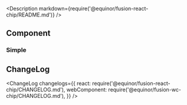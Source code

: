 
<Meta title="Data/Chip" />

<Description markdown={require('@equinor/fusion-react-chip/README.md')} />

<ArgsTable of={Chip} />

## Component

### Simple

<Canvas withSource="open">
  <Story id="examples-chip--simple" />
</Canvas>

## ChangeLog

<ChangeLog
  changelogs={{
    react: require('@equinor/fusion-react-chip/CHANGELOG.md'),
    webComponent: require('@equinor/fusion-wc-chip/CHANGELOG.md'),
  }}
/>
